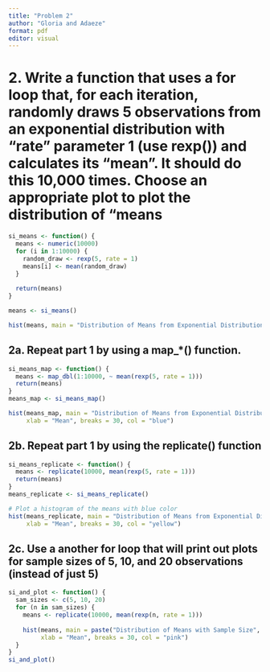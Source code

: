 ```yaml
---
title: "Problem 2"
author: "Gloria and Adaeze"
format: pdf
editor: visual
---
```


# 2. Write a function that uses a for loop that, for each iteration, randomly draws 5 observations from an exponential distribution with “rate” parameter 1 (use rexp()) and calculates its “mean”. It should do this 10,000 times. Choose an appropriate plot to plot the distribution of “means

```r
si_means <- function() {
  means <- numeric(10000)
  for (i in 1:10000) {
    random_draw <- rexp(5, rate = 1)
    means[i] <- mean(random_draw)
  }
  
  return(means)
}

means <- si_means()

hist(means, main = "Distribution of Means from Exponential Distribution", xlab = "Mean", breaks = 30, col = "purple")
```

## 2a. Repeat part 1 by using a map\_\*() function.

```r
si_means_map <- function() {
  means <- map_dbl(1:10000, ~ mean(rexp(5, rate = 1)))
  return(means)
}
means_map <- si_means_map()

hist(means_map, main = "Distribution of Means from Exponential Distribution (map_dbl)", 
     xlab = "Mean", breaks = 30, col = "blue")
```

## 2b. Repeat part 1 by using the replicate() function

```r
si_means_replicate <- function() {
  means <- replicate(10000, mean(rexp(5, rate = 1)))
  return(means)
}
means_replicate <- si_means_replicate()

# Plot a histogram of the means with blue color
hist(means_replicate, main = "Distribution of Means from Exponential Distribution (replicate)", 
     xlab = "Mean", breaks = 30, col = "yellow")
```

## 2c. Use a another for loop that will print out plots for sample sizes of 5, 10, and 20 observations (instead of just 5)

```r
si_and_plot <- function() {
  sam_sizes <- c(5, 10, 20)
  for (n in sam_sizes) {
    means <- replicate(10000, mean(rexp(n, rate = 1)))
    
    hist(means, main = paste("Distribution of Means with Sample Size", n),
         xlab = "Mean", breaks = 30, col = "pink")
  }
}
si_and_plot()
```